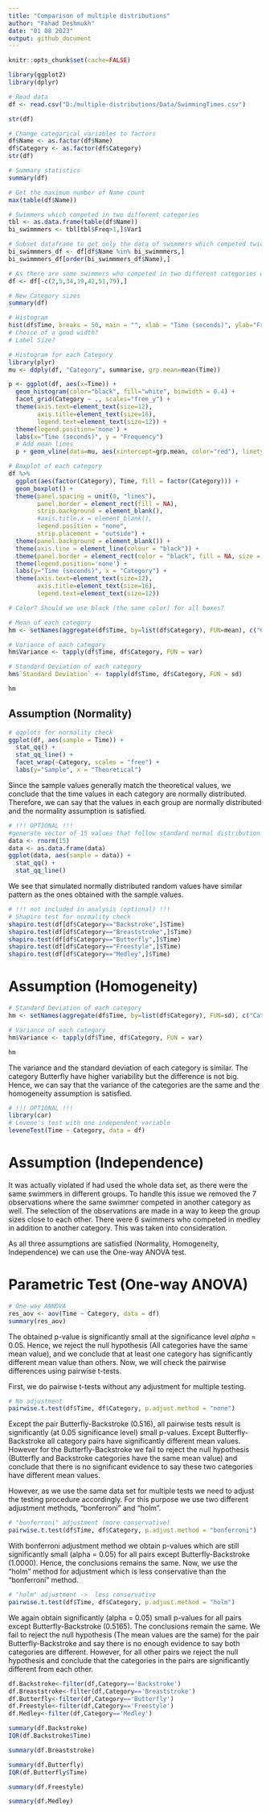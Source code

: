 ```yaml
---
title: "Comparison of multiple distributions"
author: "Fahad Deshmukh"
date: "01 08 2023"
output: github_document
---
```


```r
knitr::opts_chunk$set(cache=FALSE)

```

```r
library(ggplot2)
library(dplyr)
```

```r
# Read data
df <- read.csv("D:/multiple-distributions/Data/SwimmingTimes.csv")
```

```r
str(df)
```

```r
# Change categorical variables to factors
df$Name <- as.factor(df$Name)
df$Category <- as.factor(df$Category)
str(df)
```

```r
# Summary statistics
summary(df)
```

```r
# Get the maximum number of Name count
max(table(df$Name))
```

```r
# Swimmers which competed in two different categories
tbl <- as.data.frame(table(df$Name))
bi_swimmmers <- tbl[tbl$Freq>1,]$Var1

# Subset dataframe to get only the data of swimmers which competed twice
bi_swimmmers_df <- df[df$Name %in% bi_swimmmers,]
bi_swimmmers_df[order(bi_swimmmers_df$Name),]
```

```r
# As there are some swimmers who competed in two different categories we will remove them from one competition. By doing so we will have each swimmer only once in the data set.   
df <- df[-c(2,5,34,19,42,51,79),]
```

```r
# New Category sizes
summary(df)
```


```r
# Histogram
hist(df$Time, breaks = 50, main = "", xlab = "Time (seconds)", ylab="Frequency", cex.lab = 1.5)
# Choice of a good width?
# Label Size?
```

```r
# Histogram for each Category
library(plyr)
mu <- ddply(df, "Category", summarise, grp.mean=mean(Time))

p <- ggplot(df, aes(x=Time)) +
  geom_histogram(color="black", fill="white", binwidth = 0.4) +
  facet_grid(Category ~ ., scales="free_y") +
  theme(axis.text=element_text(size=12), 
        axis.title=element_text(size=16),
        legend.text=element_text(size=12)) +
  theme(legend.position='none') +
  labs(x="Time (seconds)", y = "Frequency") 
  # Add mean lines
  p + geom_vline(data=mu, aes(xintercept=grp.mean, color="red"), linetype="solid")
```


```r
# Boxplot of each category
df %>% 
  ggplot(aes(factor(Category), Time, fill = factor(Category))) +
  geom_boxplot() +
  theme(panel.spacing = unit(0, "lines"),
        panel.border = element_rect(fill = NA),
        strip.background = element_blank(),
        #axis.title.x = element_blank(),
        legend.position = "none",
        strip.placement = "outside") +
  theme(panel.background = element_blank()) +
  theme(axis.line = element_line(colour = "black")) +
  theme(panel.border = element_rect(color = "black", fill = NA, size = 1)) +
  theme(legend.position='none') +
  labs(y="Time (seconds)", x = "Category") +
  theme(axis.text=element_text(size=12), 
        axis.title=element_text(size=16),
        legend.text=element_text(size=12))

# Color? Should we use black (the same color) for all boxes?
```

```r
# Mean of each category
hm <- setNames(aggregate(df$Time, by=list(df$Category), FUN=mean), c("Category", "Mean")) 

# Variance of each category
hm$Variance <- tapply(df$Time, df$Category, FUN = var)

# Standard Deviation of each category
hm$`Standard Deviation` <- tapply(df$Time, df$Category, FUN = sd)

hm 
```


## Assumption (Normality)

```r
# qqplots for normality check
ggplot(df, aes(sample = Time)) +
  stat_qq() +
  stat_qq_line() +
  facet_wrap(~Category, scales = "free") +
  labs(y="Sample", x = "Theoretical")
```

Since the sample values generally match the theoretical values, we conclude that the time values in each category are normally distributed. Therefore, we can say that the values in each group are normally distributed and the normality assumption is satisfied. 

```r
# !!! OPTIONAL !!!
#generate vector of 15 values that follow standard normal distribution
data <- rnorm(15)
data <- as.data.frame(data)
ggplot(data, aes(sample = data)) +
  stat_qq() +
  stat_qq_line()
```

We see that simulated normally distributed random values have similar pattern as the ones obtained with the sample values.

```r
# !!! not included in analysis (optional) !!!
# Shapiro test for normality check
shapiro.test(df[df$Category=="Backstroke",]$Time)
shapiro.test(df[df$Category=="Breaststroke",]$Time)
shapiro.test(df[df$Category=="Butterfly",]$Time)
shapiro.test(df[df$Category=="Freestyle",]$Time)
shapiro.test(df[df$Category=="Medley",]$Time)
```

# Assumption (Homogeneity)

```r
# Standard Deviation of each category
hm <- setNames(aggregate(df$Time, by=list(df$Category), FUN=sd), c("Category", "Standard Deviation")) 

# Variance of each category
hm$Variance <- tapply(df$Time, df$Category, FUN = var)

hm
```

The variance and the standard deviation of each category is similar. The category Butterfly have higher variability but the difference is not big. Hence, we can say that the variance of the categories are the same and the homogeneity assumption is satisfied.

```r
# !!! OPTIONAL !!!
library(car)
# Levene's test with one independent variable
leveneTest(Time ~ Category, data = df)
```


# Assumption (Independence)

It was actually violated if had used the whole data set, as there were the same swimmers in different groups. To handle this issue we removed the 7 observations where the same swimmer competed in another category as well. The selection of the observations are made in a way to keep the group sizes close to each other. There were 6 swimmers who competed in medley in addition to another category. This was taken into consideration. 

As all three assumptions are satisfied (Normality, Homogeneity, Independence) we can use the One-way ANOVA test.

# Parametric Test (One-way ANOVA)

```r
# One-way ANNOVA
res_aov <- aov(Time ~ Category, data = df)
summary(res_aov)
```

The obtained p-value is significantly small at the significance level $alpha$ = 0.05. Hence, we reject the null hypothesis (All categories have the same mean value), and we conclude that at least one category has significantly different mean value than others. Now, we will check the pairwise differences using pairwise t-tests.

First, we do pairwise t-tests without any adjustment for multiple testing.

```r
# No adjustment
pairwise.t.test(df$Time, df$Category, p.adjust.method = "none")
```

Except the pair Butterfly-Backstroke (0.516), all pairwise tests result is significantly (at 0.05 significance level) small p-values. Except Butterfly-Backstroke all category pairs have significantly different mean values. However for the Butterfly-Backstroke we fail to reject the null hypothesis (Butterfly and Backstroke categories have the same mean value) and conclude that there is no significant evidence to say these two categories have different mean values. 

However, as we use the same data set for multiple tests we need to adjust the testing procedure accordingly. For this purpose we use two different adjustment methods, "bonferroni" and "holm". 

```r
# "bonferroni" adjustment (more conservative)
pairwise.t.test(df$Time, df$Category, p.adjust.method = "bonferroni")
```

With bonferroni adjustment method we obtain p-values which are still significantly small (alpha = 0.05) for all pairs except Butterfly-Backstroke (1.0000). Hence, the conclusions remains the same. Now, we use the "holm" method for adjustment which is less conservative than the "bonferroni" method.

```r
# "holm" adjustment ->  less conservative
pairwise.t.test(df$Time, df$Category, p.adjust.method = "holm")
```

We again obtain significantly (alpha = 0.05) small p-values for all pairs except Butterfly-Backstroke (0.5165). The conclusions remain the same. We fail to reject the null hypothesis (The mean values are the same) for the pair Butterfly-Backstroke and say there is no enough evidence to say both categories are different. However, for all other pairs we reject the null hypothesis and conclude that the categories in the pairs are significantly different from each other.
```r
df.Backstroke<-filter(df,Category=='Backstroke')
df.Breaststroke<-filter(df,Category=='Breaststroke')
df.Butterfly<-filter(df,Category=='Butterfly')
df.Freestyle<-filter(df,Category=='Freestyle')
df.Medley<-filter(df,Category=='Medley')
```
```r
summary(df.Backstroke)
IQR(df.Backstroke$Time)
```
```r
summary(df.Breaststroke)

```

```r
summary(df.Butterfly)
IQR(df.Butterfly$Time)
```

```r
summary(df.Freestyle)
```

```r
summary(df.Medley)
```


